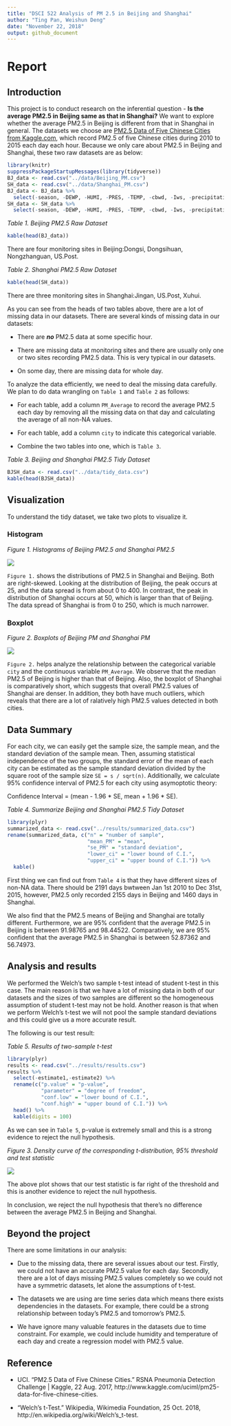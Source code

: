 ```yaml
---
title: "DSCI 522 Analysis of PM 2.5 in Beijing and Shanghai"
author: "Ting Pan, Weishun Deng"
date: "November 22, 2018"
output: github_document
---
```

# Report

## Introduction
This project is to conduct research on the inferential question - **Is the average PM2.5 in Beijing same as that in Shanghai?** We want to explore whether the average PM2.5 in Beijing is different from that in Shanghai in general. The datasets we choose are [PM2.5 Data of Five Chinese Cities from Kaggle.com](https://www.kaggle.com/uciml/pm25-data-for-five-chinese-cities), which record PM2.5 of five Chinese cities during 2010 to 2015 each day each hour. Because we only care about PM2.5 in Beijing and Shanghai, these two raw datasets are as below:

```r
library(knitr)
suppressPackageStartupMessages(library(tidyverse))
BJ_data <- read.csv("../data/Beijing_PM.csv")
SH_data <- read.csv("../data/Shanghai_PM.csv")
BJ_data <- BJ_data %>%
  select(-season, -DEWP, -HUMI, -PRES, -TEMP, -cbwd, -Iws, -precipitation, -Iprec)
SH_data <- SH_data %>%
  select(-season, -DEWP, -HUMI, -PRES, -TEMP, -cbwd, -Iws, -precipitation, -Iprec)
```


*Table 1. Beijing PM2.5 Raw Dataset*
```r
kable(head(BJ_data))
```

There are four monitoring sites in Beijing:Dongsi, Dongsihuan, Nongzhanguan, US.Post.


*Table 2. Shanghai PM2.5 Raw Dataset*
```r
kable(head(SH_data))
```

There are three monitoring sites in Shanghai:Jingan, US.Post, Xuhui.

As you can see from the heads of two tables above, there are a lot of missing data in our datasets. There are several kinds of missing data in our datasets:

* There are ***no*** PM2.5 data at some specific hour.

* There are missing data at monitoring sites and there are usually only one or two sites recording PM2.5 data. This is very typical in our datasets.

* On some day, there are missing data for whole day.

To analyze the data efficiently, we need to deal the missing data carefully. We plan to do data wrangling on `Table 1` and `Table 2` as follows:

* For each table, add a column `PM_Average` to record the average PM2.5 each day by removing all the missing data on that day and calculating the average of all non-NA values.

* For each table, add a column `city` to indicate this categorical variable.

* Combine the two tables into one, which is `Table 3`.

*Table 3. Beijing and Shanghai PM2.5 Tidy Dataset*
```r
BJSH_data <- read.csv("../data/tidy_data.csv")
kable(head(BJSH_data))
```


## Visualization

To understand the tidy dataset, we take two plots to visualize it.

### Histogram

*Figure 1. Histograms of Beijing PM2.5 and Shanghai PM2.5*


![](../results/histogram.png)


`Figure 1.` shows the distributions of PM2.5 in Shanghai and Beijing. Both are right-skewed. Looking at the distribution of Beijing, the peak occurs at 25, and the data spread is from about 0 to 400. In contrast, the peak in distribution of Shanghai occurs at 50, which is larger than that of Beijing. The data spread of Shanghai is from 0 to 250, which is much narrower.

### Boxplot

*Figure 2. Boxplots of Beijing PM and Shanghai PM*


![](../results/boxplot.png)


`Figure 2.` helps analyze the relationship between the categorical variable `city` and the continuous variable `PM_Average`. We observe that the median PM2.5 of Beijing is higher than that of Beijing. Also, the boxplot of Shanghai is comparatively short, which suggests that overall PM2.5 values of Shanghai are denser. In addition, they both have much outliers, which reveals that there are a lot of ralatively high PM2.5 values detected in both cities.

## Data Summary

For each city, we can easily get the sample size, the sample mean, and the standard deviation of the sample mean. Then, assuming statistical independence of the two groups, the standard error of the mean of each city can be estimated as the sample standard deviation divided by the square root of the sample size `SE = s / sqrt(n)`. Additionally, we calculate 95% confidence interval of PM2.5 for each city using asymoptotic theory: 


Confidence Interval = (mean -  1.96 * SE, mean +  1.96 * SE).

*Table 4. Summarize Beijing and Shanghai PM2.5 Tidy Dataset*

```r
library(plyr)
summarized_data <- read.csv("../results/summarized_data.csv")
rename(summarized_data, c("n" = "number of sample",
                          "mean_PM" = "mean",
                          "se_PM" = "standard deviation",
                          "lower_ci" = "lower bound of C.I.",
                          "upper_ci" = "upper bound of C.I.")) %>%
  kable()
```

First thing we can find out from `Table 4` is that they have different sizes of non-NA data. There should be 2191 days bwtween Jan 1st 2010 to Dec 31st, 2015, however, PM2.5 only recorded 2155 days in Beijing and 1460 days in Shanghai.

We also find that the PM2.5 means of Beijing and Shanghai are totally different. Furthermore, we are 95% confident that the average PM2.5 in Beijing is between 91.98765 and 98.44522. Comparatively, we are 95% confident that the average PM2.5 in Shanghai is between 52.87362 and 56.74973.

## Analysis and results

We performed the Welch's two sample t-test intead of student t-test in this case. The main reason is that we have a lot of missing data in both of our datasets and the sizes of two samples are different so the homogeneous assumption of student t-test may not be hold. Another reason is that when we perform Welch's t-test we will not pool the sample standard deviations and this could give us a more accurate result.

The following is our test result:

*Table 5. Results of two-sample t-test*

```r
library(plyr)
results <- read.csv("../results/results.csv")
results %>%
  select(-estimate1,-estimate2) %>% 
  rename(c("p.value" = "p-value",
           "parameter" = "degree of freedom",
           "conf.low" = "lower bound of C.I.",
           "conf.high" = "upper bound of C.I.")) %>%
  head() %>% 
  kable(digits = 100)
```

As we can see in `Table 5`, p-value is extremely small and this is a strong evidence to reject the null hypothesis.

*Figure 3. Density curve of the corresponding t-distribution, 95% threshold and test statistic*

![](../results/testplot.png)

The above plot shows that our test statistic is far right of the threshold and this is another evidence to reject the null hypothesis.

In conclusion, we reject the null hypothesis that there's no difference between the average PM2.5 in Beijing and Shanghai. 

## Beyond the project

There are some limitations in our analysis:

  - Due to the missing data, there are several issues about our test. Firstly, we could not have an accurate PM2.5 value for each day. Secondly, there are a lot of days missing PM2.5 values completely so we could not have a symmetric datasets, let alone the assumptions of t-test.

  - The datasets we are using are time series data which means there exists dependencies in the datasets. For example, there could be a strong relationship between today's PM2.5 and tomorrow's PM2.5.
  
  - We have ignore many valuable features in the datasets due to time constraint. For example, we could include humidity and temperature of each day and create a regression model with PM2.5 value.


## Reference


- UCI. "PM2.5 Data of Five Chinese Cities." RSNA Pneumonia Detection Challenge | Kaggle, 22 Aug. 2017, http://www.kaggle.com/uciml/pm25-data-for-five-chinese-cities.

- "Welch's t-Test." Wikipedia, Wikimedia Foundation, 25 Oct. 2018, http://en.wikipedia.org/wiki/Welch's_t-test.